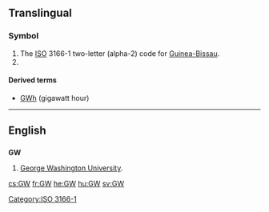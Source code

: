 {{also|.gw}}
==Translingual==

===Symbol===
{{head|mul|symbol}}
# The [[ISO]] 3166-1 two-letter (alpha-2) code for [[Guinea-Bissau]].
# {{SI-unit-abb|giga|watt|[[power]]}}

====Derived terms====
* [[GWh]] (gigawatt hour)

[[Category:ISO 3166-1]]
----

==English==

==={{abbreviation}}===
'''GW'''

# [[w:George Washington University|George Washington University]].

[[cs:GW]]
[[fr:GW]]
[[he:GW]]
[[hu:GW]]
[[sv:GW]]